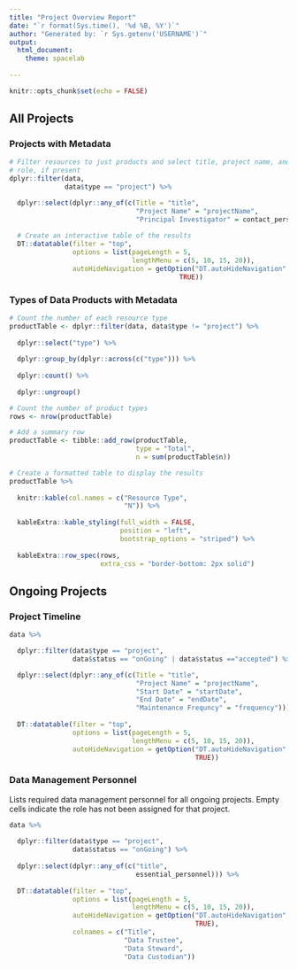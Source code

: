 ```yaml
---
title: "Project Overview Report"
date: "`r format(Sys.time(), '%d %B, %Y')`"
author: "Generated by: `r Sys.getenv('USERNAME')`"
output: 
  html_document:
    theme: spacelab  
  
---
```


```r

knitr::opts_chunk$set(echo = FALSE)

```


## All Projects {.tabset}

### Projects with Metadata
```r
# Filter resources to just products and select title, project name, and contact
# role, if present
dplyr::filter(data,
              data$type == "project") %>%

  dplyr::select(dplyr::any_of(c(Title = "title",
                                "Project Name" = "projectName",
                                "Principal Investigator" = contact_person))) %>%
  
  # Create an interactive table of the results
  DT::datatable(filter = "top",
                options = list(pageLength = 5,
                               lengthMenu = c(5, 10, 15, 20)),
                autoHideNavigation = getOption("DT.autoHideNavigation", 
                                           TRUE))

```

### Types of Data Products with Metadata
```r
# Count the number of each resource type
productTable <- dplyr::filter(data, data$type != "project") %>%
  
  dplyr::select("type") %>%
  
  dplyr::group_by(dplyr::across(c("type"))) %>%
  
  dplyr::count() %>%
  
  dplyr::ungroup()

# Count the number of product types
rows <- nrow(productTable)

# Add a summary row
productTable <- tibble::add_row(productTable,
                                type = "Total",
                                n = sum(productTable$n))

# Create a formatted table to display the results
productTable %>%
  
  knitr::kable(col.names = c("Resource Type",
                             "N")) %>%
  
  kableExtra::kable_styling(full_width = FALSE,
                            position = "left",
                            bootstrap_options = "striped") %>%
  
  kableExtra::row_spec(rows,
                       extra_css = "border-bottom: 2px solid")
```

## Ongoing Projects {.tabset}

### Project Timeline
```r
data %>%

  dplyr::filter(data$type == "project",
                data$status == "onGoing" | data$status =="accepted") %>%

  dplyr::select(dplyr::any_of(c(Title = "title",
                                "Project Name" = "projectName",
                                "Start Date" = "startDate",
                                "End Date" = "endDate",
                                "Maintenance Frequncy" = "frequency"))) %>%
  
  DT::datatable(filter = "top",
                options = list(pageLength = 5,
                               lengthMenu = c(5, 10, 15, 20)),
                autoHideNavigation = getOption("DT.autoHideNavigation",
                                               TRUE))
```

### Data Management Personnel
Lists required data management personnel for all ongoing projects. Empty cells indicate the role has not been assigned for that project.
```r
data %>%
  
  dplyr::filter(data$type == "project",
                data$status == "onGoing") %>%
  
  dplyr::select(dplyr::any_of(c("title",
                                essential_personnel))) %>%
  
  DT::datatable(filter = "top",
                options = list(pageLength = 5,
                               lengthMenu = c(5, 10, 15, 20)),
                autoHideNavigation = getOption("DT.autoHideNavigation",
                                               TRUE),
                colnames = c("Title",
                             "Data Trustee",
                             "Data Steward",
                             "Data Custodian"))
```

